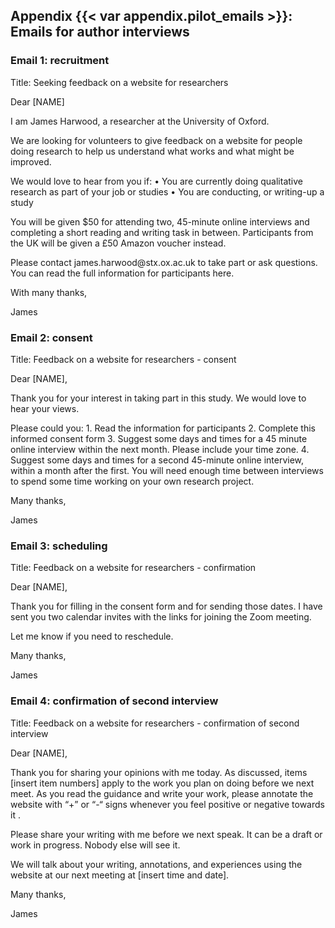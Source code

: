 ## Appendix {{< var appendix.pilot_emails >}}: Emails for author interviews {.appendix #app-pilot-emails .unnumbered}

### Email 1: recruitment

Title: Seeking feedback on a website for researchers

Dear [NAME]

I am James Harwood, a researcher at the University of Oxford.

We are looking for volunteers to give feedback on a website for people doing research to help us understand what works and what might be improved.

We would love to hear from you if:
•	You are currently doing qualitative research as part of your job or studies
•	You are conducting, or writing-up a study

You will be given $50 for attending two, 45-minute online interviews and completing a short reading and writing task in between. Participants from the UK will be given a £50 Amazon voucher instead.

Please contact james.harwood@stx.ox.ac.uk to take part or ask questions. You can read the full information for participants here.

With many thanks,

James

### Email 2: consent

Title: Feedback on a website for researchers - consent

Dear [NAME],

Thank you for your interest in taking part in this study. We would love to hear your views. 

Please could you:
1.	Read the information for participants
2.	Complete this informed consent form
3.	Suggest some days and times for a 45 minute online interview within the next month. Please include your time zone.
4.	Suggest some days and times for a second 45-minute online interview, within a month after the first. You will need enough time between interviews to spend some time working on your own research project. 

Many thanks, 

James

### Email 3: scheduling

Title: Feedback on a website for researchers - confirmation

Dear [NAME],

Thank you for filling in the consent form and for sending those dates. I have sent you two calendar invites with the links for joining the Zoom meeting. 

Let me know if you need to reschedule. 

Many thanks, 

James

### Email 4: confirmation of second interview

Title: Feedback on a website for researchers - confirmation of second interview

Dear [NAME],

Thank you for sharing your opinions with me today. As discussed, items [insert item numbers] apply to the work you plan on doing before we next meet. As you read the guidance and write your work, please annotate the website with “+” or “-“ signs whenever you feel positive or negative towards it .

Please share your writing with me before we next speak. It can be a draft or work in progress. Nobody else will see it. 

We will talk about your writing, annotations, and experiences using the website at our next meeting at [insert time and date].

Many thanks, 

James

